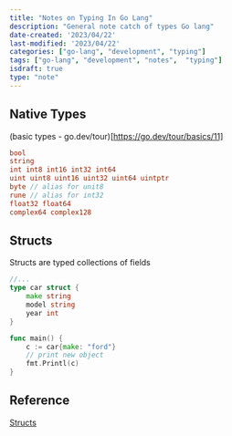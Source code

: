 ```yaml
---
title: "Notes on Typing In Go Lang"
description: "General note catch of types Go lang"
date-created: '2023/04/22'
last-modified: '2023/04/22'
categories: ["go-lang", "development", "typing"]
tags: ["go-lang", "development", "notes",  "typing"]
isdraft: true
type: "note"
---
```



## Native Types 

(basic types - go.dev/tour)[https://go.dev/tour/basics/11]

```go 
bool 
string 
int int8 int16 int32 int64
uint uint8 uint16 uint32 uint64 uintptr 
byte // alias for unit8
rune // alias for int32
float32 float64
complex64 complex128
```

## Structs 

Structs are typed collections of fields 


```go
//...
type car struct {
	make string
	model string
	year int
}

func main() {
	c := car{make: "ford"}
	// print new object
	fmt.Printl(c)
}
```

## Reference 

[Structs](https://gobyexample.com/structs)